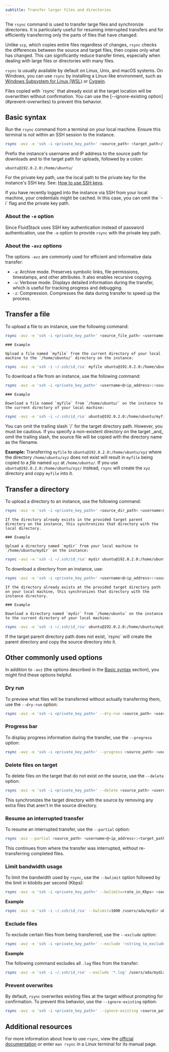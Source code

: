 ---
subtitle: Transfer larger files and directories
---

The `rsync` command is used to transfer large files and synchronize directories. It is particularly useful for resuming interrupted transfers and for efficiently transferring only the parts of files that have changed.

Unlike `scp`, which copies entire files regardless of changes, `rsync` checks the differences between the source and target files, then copies only what has changed. This can significantly reduce transfer times, especially when dealing with large files or directories with many files.

`rsync` is usually available by default on Linux, Unix, and macOS systems. On Windows, you can use `rsync` by installing a Linux-like environment, such as [Windows Subsystem for Linux (WSL)](https://learn.microsoft.com/en-us/windows/wsl/install) or [Cygwin](https://www.cygwin.com/install.html).

<Warning title='Warning'>
  Files copied with `rsync` that already exist at the target location will be overwritten without confirmation. You can use the [--ignore-existing option](#prevent-overwrites) to prevent this behavior.
</Warning>

## Basic syntax

Run the `rsync` command from a terminal on your local machine. Ensure this terminal is _not_ within an SSH session to the instance.

```bash
rsync -avz -e 'ssh -i <private_key_path>' <source_path> <target_path>/
```

Prefix the instance's username and IP address to the source path for downloads and to the target path for uploads, followed by a colon:

```text Example of a full instance path
ubuntu@192.0.2.0:/home/ubuntu/
```

For the private key path, use the local path to the private key for the instance's SSH key. See: [How to use SSH keys](/ssh/use-ssh-keys).

<Tip title='Tip'>
  If you have recently logged into the instance via SSH from your local machine, your credentials might be cached. In this case, you can omit the `-i` flag and the private key path. 
</Tip>

### About the `-e` option

Since FluidStack uses SSH key authentication instead of password authentication, use the `-e` option to provide `rsync` with the private key path.

### About the `-avz` options

The options `-avz` are commonly used for efficient and informative data transfer:

- `-a`: Archive mode. Preserves symbolic links, file permissions, timestamps, and other attributes. It also enables recursive copying.
- `-v`: Verbose mode. Displays detailed information during the transfer, which is useful for tracking progress and debugging.
- `-z`: Compression. Compresses the data during transfer to speed up the process.

## Transfer a file

<Tabs>
  <Tab title='Upload a file'>
    To upload a file to an instance, use the following command:

```bash
rsync -avz -e 'ssh -i <private_key_path>' <source_file_path> <username>@<ip_address>:<target_dir_path>/
```

    ### Example

    Upload a file named `myfile` from the current directory of your local machine to the `/home/ubuntu/` directory on the instance:

```bash
rsync -avz -e 'ssh -i ~/.ssh/id_rsa' myfile ubuntu@192.0.2.0:/home/ubuntu/
```

  </Tab>

  <Tab title='Download a file'>
    To download a file from an instance, use the following command:

```bash
rsync -avz -e 'ssh -i <private_key_path>' <username>@<ip_address>:<source_file_path> <target_dir_path>/
```

    ### Example

    Download a file named `myfile` from `/home/ubuntu/` on the instance to the current directory of your local machine:

```bash
rsync -avz -e 'ssh -i ~/.ssh/id_rsa' ubuntu@192.0.2.0:/home/ubuntu/myfile ./
```
  </Tab>
</Tabs>

<Warning title='Warning'>
  You can omit the trailing slash `/` for the target directory path. However, you must be cautious. If you specify a non-existent directory on the target _and_ omit the trailing slash, the source file will be copied with the directory name as the filename.

  **Example:** Transferring `myfile` to `ubuntu@192.0.2.0:/home/ubuntu/xyz` where the directory `/home/ubuntu/xyz` does not exist will result in `myfile` being copied to a _file_ named `xyz` at `/home/ubuntu/`. If you use `ubuntu@192.0.2.0:/home/ubuntu/xyz/` instead, `rsync` will create the `xyz` directory and copy `myfile` into it.
</Warning>

## Transfer a directory

<Tabs>
  <Tab title='Upload a directory'>
    To upload a directory to an instance, use the following command:

```bash
rsync -avz -e 'ssh -i <private_key_path>' <source_dir_path> <username>@<ip_address>:<target_parent_dir_path>/
```

    If the directory already exists in the provided target parent directory on the instance, this synchronizes that directory with the local directory.

    ### Example

    Upload a directory named `mydir` from your local machine to `/home/ubuntu/mydir` on the instance:

```bash
rsync -avz -e 'ssh -i ~/.ssh/id_rsa' mydir ubuntu@192.0.2.0:/home/ubuntu/
```
  </Tab>

  <Tab title='Download a directory'>
    To download a directory from an instance, use:

```bash
rsync -avz -e 'ssh -i <private_key_path>' <username>@<ip_address>:<source_dir_path> <target_dir_path>/
```

    If the directory already exists at the provided target directory path on your local machine, this synchronizes that directory with the instance directory.

    ### Example

    Download a directory named `mydir` from `/home/ubuntu` on the instance to the current directory of your local machine:

```bash
rsync -avz -e 'ssh -i ~/.ssh/id_rsa' ubuntu@192.0.2.0:/home/ubuntu/mydir ./
```

  </Tab>
</Tabs>

<Note title='Note'>
  If the target parent directory path does not exist, `rsync` will create the parent directory and copy the source directory into it. 
</Note>

## Other commonly used options

In addition to `-avz` (the options described in the [Basic syntax](#basic-syntax) section), you might find these options helpful. 

### Dry run

To preview what files will be transferred without actually transferring them, use the `--dry-run` option:

```bash
rsync -avz -e 'ssh -i <private_key_path>' --dry-run <source_path> <username>@<ip_address>:<target_path>/
```

### Progress bar

To display progress information during the transfer, use the `--progress` option:

```bash
rsync -avz -e 'ssh -i <private_key_path>' --progress <source_path> <username>@<ip_address>:<target_path>/
```

### Delete files on target

To delete files on the target that do not exist on the source, use the `--delete` option:

```bash
rsync -avz -e 'ssh -i <private_key_path>' --delete <source_path> <username>@<ip_address>:<target_path>/
```

This synchronizes the target directory with the source by removing any extra files that aren't in the source directory.

### Resume an interrupted transfer

To resume an interrupted transfer, use the `--partial` option:

```bash
rsync -avz --partial <source_path> <username>@<ip_address>:<target_path>/
```

This continues from where the transfer was interrupted, without re-transferring completed files.

### Limit bandwidth usage

To limit the bandwidth used by `rsync`, use the `--bwlimit` option followed by the limit in kilobits per second (Kbps):

```bash
rsync -avz -e 'ssh -i <private_key_path>' --bwlimit=<rate_in_Kbps> <source_path> <username>@<ip_address>:<target_path>/
```

**Example**

```bash
rsync -avz -e 'ssh -i ~/.ssh/id_rsa' --bwlimit=1000 /users/ada/mydir ubuntu@192.0.2.0:/home/ubuntu/mydir/
```

### Exclude files

To exclude certain files from being transferred, use the `--exclude` option:

```bash
rsync -avz -e 'ssh -i <private_key_path>' --exclude '<string_to_exclude>' <source_path> <username>@<ip_address>:<target_path>/
```

**Example**

The following command excludes all `.log` files from the transfer:

```bash
rsync -avz -e 'ssh -i ~/.ssh/id_rsa' --exclude '*.log' /users/ada/mydir ubuntu@192.0.2.0:/home/ubuntu/mydir/
```

### Prevent overwrites

By default, `rsync` overwrites existing files at the target without prompting for confirmation. To prevent this behavior, use the `--ignore-existing` option:

```bash
rsync -avz -e 'ssh -i <private_key_path>' --ignore-existing <source_path> <username>@<ip_address>:<target_path>/
```

## Additional resources

For more information about how to use `rsync`, view the [official documentation](https://rsync.samba.org/documentation.html) or enter `man rsync` in a Linux terminal for its manual page.